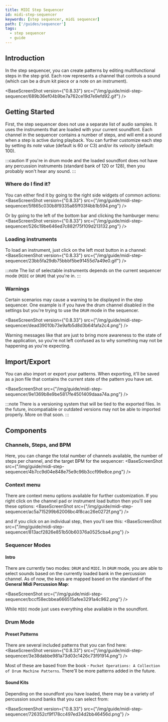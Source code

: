 ```yaml
---
title: MIDI Step Sequencer
id: midi-step-sequencer
keywords: [step sequencer, midi sequencer]
path: ['/guides/sequencer']
tags:
  - step sequencer
  - guide
---
```



## Introduction

In the step sequencer, you can create patterns by editing multifunctional steps in the step grid.
Each row represents a channel that controls a sound (which can be a drum kit piece or a note on an instrument).

<BaseScreenShot version={"0.8.33"} src={"/img/guide/midi-step-sequencer/689b36ef04b9be7a762ce19d7e9efd92.gif"} />

## Getting Started

First, the step sequencer does not use a separate list of audio samples. It uses the instruments that are loaded
with your current soundfont. Each channel in the sequencer contains a number of steps, and will emit a sound when
a step is active during playback. You can further customize each step by setting its _note_ value (default is 60 or C3)
and/or its _velocity_ (default: 100).

:::caution
If you're in drum mode and the loaded soundfont does not have any percussion instruments (standard bank of 120 or 128),
then you probably won't hear any sound.
:::

### Where do I find it?
You can either find it by going to the right side widgets of common actions:
<BaseScreenShot version={"0.8.33"} src={"/img/guide/midi-step-sequencer/5f865c030b8f9335a85ff03f4bb1b594.png"} />

Or by going to the left of the bottom bar and clicking the hamburger menu:
<BaseScreenShot version={"0.8.33"} src={"/img/guide/midi-step-sequencer/526c19be646ed7c882f75f109d213132.png"} />

### Loading instruments

To load an instrument, just click on the left most button in a channel:
<BaseScreenShot version={"0.8.33"} src={"/img/guide/midi-step-sequencer/23bb5fa29db75bbbf5be91455d7a49e0.gif"} />

:::note
The list of selectable instruments depends on the current sequencer mode (`MIDI` or `DRUM`) that you're in.
:::
### Warnings

Certain scenarios may cause a warning to be displayed in the step sequencer. One example is if you have the
drum channel disabled in the settings but you're trying to use the `DRUM` mode in the sequencer.

<BaseScreenShot version={"0.8.33"} src={"/img/guide/midi-step-sequencer/dead39010b73e9afb5d8d3b64fafa2c4.png"} />

Warning messages like that are just to bring more awareness to the state of the application, so you're not left
confused as to why something may not be happening as you're expecting.

## Import/Export

You can also import or export your patterns. When exporting, it'll be saved as a json file that contains the current
state of the pattern you have set.

<BaseScreenShot src={"/img/guide/midi-step-sequencer/9e1369b8e9be5817fe4501409daaa74a.png"} />

:::note
There is a versioning system that will be tied to the exported files. In the future, incompatiable or outdated versions may not
be able to imported properly. More on that soon.
:::

## Components

### Channels, Steps, and BPM

Here, you can change the total number of channels available, the number of steps per channel, and
the target BPM for the sequencer:
<BaseScreenShot src={"/img/guide/midi-step-sequencer/4b7cc9d04e848e75e9c96b3ccf99e8ce.png"} />

### Context menu

There are context menu options available for further customization. If you right click on the channel pad
or instrument load button then you'll see these options:
<BaseScreenShot src={"/img/guide/midi-step-sequencer/ac5a715299b62006bc4f8cac26e0272f.png"} />

and if you click on an individual step, then you'll see this:
<BaseScreenShot src={"/img/guide/midi-step-sequencer/813acf2826e851b50b60376a0525cba4.png"} />

### Sequencer Modes

#### Intro
There are currently two modes: `DRUM` and `MIDI`. In `DRUM` mode, you are able to select sounds based on the
currently loaded bank in the percussion channel. As of now, the keys are mapped based on the standard of the
**General Midi Percussion Map**:

<BaseScreenShot src={"/img/guide/midi-step-sequencer/bccf58ecbbea666515afee3291a4c962.png"} />

While `MIDI` mode just uses everything else available in the soundfont.

### Drum Mode

#### Preset Patterns

There are several included patterns that you can find here:
<BaseScreenShot version={"0.8.33"} src={"/img/guide/midi-step-sequencer/3e38dabbe981a73d03c1426c73f91914.png"} />

Most of these are based from the book - `Pocket Operations: A Collection of Drum Machine Patterns`. There'll be
more patterns added in the future.

#### Sound Kits

Depending on the soundfont you have loaded, there may be a variety of percussion sound banks that you can select from:

<BaseScreenShot version={"0.8.33"} src={"/img/guide/midi-step-sequencer/726352cf9f178cc497ed34d2bb46456d.png"} />
